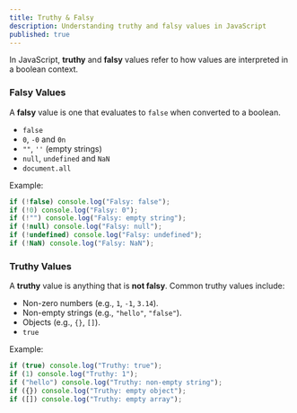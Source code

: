 ```yaml
---
title: Truthy & Falsy
description: Understanding truthy and falsy values in JavaScript
published: true
---
```


In JavaScript, **truthy** and **falsy** values refer to how values are interpreted in a boolean context.

### **Falsy Values**

A **falsy** value is one that evaluates to `false` when converted to a boolean.

- `false`
- `0`, `-0` and `0n`
- `""`, `''` (empty strings)
- `null`, `undefined` and `NaN`
- `document.all`

Example:

```javascript
if (!false) console.log("Falsy: false");
if (!0) console.log("Falsy: 0");
if (!"") console.log("Falsy: empty string");
if (!null) console.log("Falsy: null");
if (!undefined) console.log("Falsy: undefined");
if (!NaN) console.log("Falsy: NaN");
```

### **Truthy Values**

A **truthy** value is anything that is **not falsy**. Common truthy values include:

- Non-zero numbers (e.g., `1`, `-1`, `3.14`).
- Non-empty strings (e.g., `"hello"`, `"false"`).
- Objects (e.g., `{}`, `[]`).
- `true`

Example:

```javascript
if (true) console.log("Truthy: true");
if (1) console.log("Truthy: 1");
if ("hello") console.log("Truthy: non-empty string");
if ({}) console.log("Truthy: empty object");
if ([]) console.log("Truthy: empty array");
```
